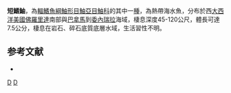 {{Speciesbox
| taxon = Scorpaena brachyptera
| status = NE
| status_system = IUCN3.1
| binomial_authority =  [[Eschmeyer|Eschmeyer]], 1956 
| synonyms = 
}}
'''短鰭鮋'''，為[[輻鰭魚綱|輻鰭魚綱]][[鮋形目|鮋形目]][[鮋亞目|鮋亞目]][[鮋科|鮋科]]的其中一[[種|種]]，為熱帶海水魚，分布於西[[大西洋|大西洋]][[美國|美國]][[佛羅里達|佛羅里達]]南部與[[巴拿馬|巴拿馬]]到[[委內瑞拉|委內瑞拉]]海域，棲息深度45-120公尺，體長可達7.5公分，棲息在岩石、碎石底質底層水域，生活習性不明。

==参考文献==
*{{FishBase_species|genus=Scorpaena|species=brachyptera|year=2014|month=7}}

{{taxonbar}}
[[Category:_1956年描述的鱼类|D]]
[[Category:鮋屬|D]]